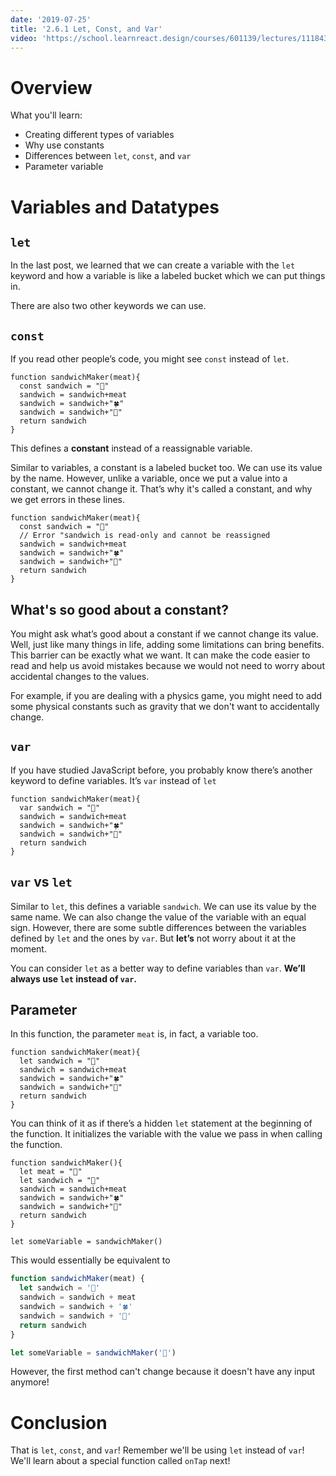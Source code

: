 ```yaml
---
date: '2019-07-25'
title: '2.6.1 Let, Const, and Var'
video: 'https://school.learnreact.design/courses/601139/lectures/11184306'
---
```



# Overview

What you'll learn:

- Creating different types of variables
- Why use constants
- Differences between `let`, `const`, and `var`
- Parameter variable

<CourseVideoLink to={props.pageContext.frontmatter.video} />

# Variables and Datatypes

## `let`

In the last post, we learned that we can create a variable with the `let` keyword and how a variable is like a labeled bucket which we can put things in.

There are also two other keywords we can use.

## `const`

If you read other people’s code, you might see `const` instead of `let`.

```jsx{2}
function sandwichMaker(meat){
  const sandwich = "🍞"
  sandwich = sandwich+meat
  sandwich = sandwich+"🍀"
  sandwich = sandwich+"🍞"
  return sandwich
}
```

This defines a **constant** instead of a reassignable variable.

Similar to variables, a constant is a labeled bucket too. We can use its value by the name. However, unlike a variable, once we put a value into a constant, we cannot change it. That’s why it's called a constant, and why we get errors in these lines.

```jsx{4}
function sandwichMaker(meat){
  const sandwich = "🍞"
  // Error "sandwich is read-only and cannot be reassigned
  sandwich = sandwich+meat
  sandwich = sandwich+"🍀"
  sandwich = sandwich+"🍞"
  return sandwich
}
```

## What's so good about a constant?

You might ask what’s good about a constant if we cannot change its value. Well, just like many things in life, adding some limitations can bring benefits. This barrier can be exactly what we want. It can make the code easier to read and help us avoid mistakes because we would not need to worry about accidental changes to the values.

For example, if you are dealing with a physics game, you might need to add some physical constants such as gravity that we don't want to accidentally change.

## `var`

If you have studied JavaScript before, you probably know there’s another keyword to define variables. It’s `var` instead of `let`

```jsx{2}
function sandwichMaker(meat){
  var sandwich = "🍞"
  sandwich = sandwich+meat
  sandwich = sandwich+"🍀"
  sandwich = sandwich+"🍞"
  return sandwich
}
```

## `var` vs `let`

Similar to `let`, this defines a variable `sandwich`. We can use its value by the same name. We can also change the value of the variable with an equal sign. However, there are some subtle differences between the variables defined by `let` and the ones by `var`. But **let’s** not worry about it at the moment.

You can consider `let` as a better way to define variables than `var`. **We’ll always use `let` instead of `var`.**

## Parameter

In this function, the parameter `meat` is, in fact, a variable too.

```jsx{1}
function sandwichMaker(meat){
  let sandwich = "🍞"
  sandwich = sandwich+meat
  sandwich = sandwich+"🍀"
  sandwich = sandwich+"🍞"
  return sandwich
}
```

You can think of it as if there’s a hidden `let` statement at the beginning of the function. It initializes the variable with the value we pass in when calling the function.

```jsx{2-3}
function sandwichMaker(){
  let meat = "🥓"
  let sandwich = "🍞"
  sandwich = sandwich+meat
  sandwich = sandwich+"🍀"
  sandwich = sandwich+"🍞"
  return sandwich
}

let someVariable = sandwichMaker()
```

This would essentially be equivalent to

```jsx
function sandwichMaker(meat) {
  let sandwich = '🍞'
  sandwich = sandwich + meat
  sandwich = sandwich + '🍀'
  sandwich = sandwich + '🍞'
  return sandwich
}

let someVariable = sandwichMaker('🥓')
```

However, the first method can't change because it doesn't have any input anymore!

# Conclusion

That is `let`, `const`, and `var`! Remember we'll be using `let` instead of `var`! We'll learn about a special function called `onTap` next!
